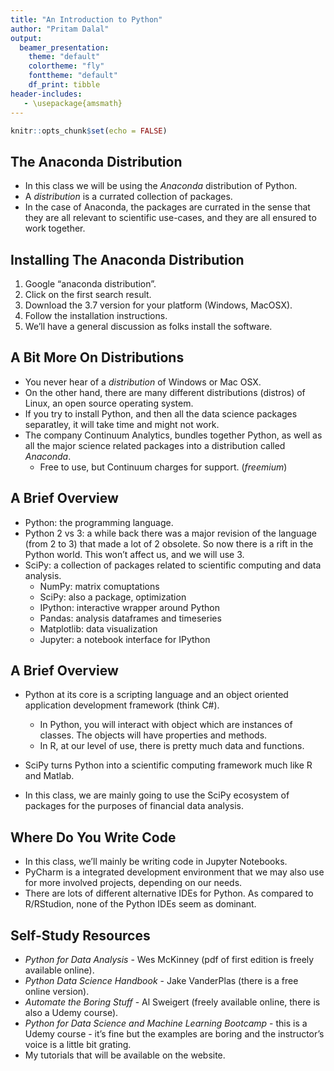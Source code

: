 ```yaml
---
title: "An Introduction to Python"
author: "Pritam Dalal"
output: 
  beamer_presentation:
    theme: "default"
    colortheme: "fly"
    fonttheme: "default"
    df_print: tibble
header-includes:
   - \usepackage{amsmath}
---
```



```r
knitr::opts_chunk$set(echo = FALSE)
```

## The Anaconda Distribution

- In this class we will be using the *Anaconda* distribution of Python.
\vspace{10pt}
- A *distribution* is a currated collection of packages.
\vspace{10pt}
- In the case of Anaconda, the packages are currated in the sense that they are all relevant to scientific use-cases, and they are all ensured to work together.


## Installing The Anaconda Distribution

1. Google "anaconda distribution".
\vspace{10pt}
2. Click on the first search result.
\vspace{10pt}
3. Download the 3.7 version for your platform (Windows, MacOSX).
\vspace{10pt}
4. Follow the installation instructions.
\vspace{10pt}
5. We'll have a general discussion as folks install the software.

## A Bit More On Distributions

- You never hear of a *distribution* of Windows or Mac OSX.
\vspace{10pt}
- On the other hand, there are many different distributions (distros) of Linux, an open source operating system.
\vspace{10pt}
- If you try to install Python, and then all the data science packages separatley, it will take time and might not work.
\vspace{10pt}
- The company Continuum Analytics, bundles together Python, as well as all the major science related packages into a distribution called *Anaconda*.
    - Free to use, but Continuum charges for support. (*freemium*)
    
    
## A Brief Overview

- Python: the programming language.
\vspace{10pt}
- Python 2 vs 3: a while back there was a major revision of the language (from 2 to 3) that made a lot of 2 obsolete.  So now there is a rift in the Python world.  This won't affect us, and we will use 3.
\vspace{10pt}
- SciPy: a collection of packages related to scientific computing and data analysis.
    - NumPy: matrix comuptations
    - SciPy: also a package, optimization
    - IPython: interactive wrapper around Python
    - Pandas: analysis dataframes and timeseries
    - Matplotlib: data visualization
    - Jupyter: a notebook interface for IPython
\vspace{10pt}


## A Brief Overview

- Python at its core is a scripting language and an object oriented application development framework (think C#).

    - In Python, you will interact with object which are instances of classes.  The objects will have properties and methods.
    - In R, at our level of use, there is pretty much data and functions.
\vspace{10pt}
- SciPy turns Python into a scientific computing framework much like R and Matlab.
\vspace{10pt}
- In this class, we are mainly going to use the SciPy ecosystem of packages for the purposes of financial data analysis.


## Where Do You Write Code

- In this class, we'll mainly be writing code in Jupyter Notebooks.
\vspace{10pt}
- PyCharm is a integrated development environment that we may also use for more involved projects, depending on our needs.
\vspace{10pt}
- There are lots of different alternative IDEs for Python.  As compared to R/RStudion, none of the Python IDEs seem as dominant.



## Self-Study Resources

- *Python for Data Analysis* - Wes McKinney (pdf of first edition is freely available online).
\vspace{10pt}
- *Python Data Science Handbook* - Jake VanderPlas (there is a free online version).
\vspace{10pt}
- *Automate the Boring Stuff* - Al Sweigert (freely available online, there is also a Udemy course).
\vspace{10pt}
- *Python for Data Science and Machine Learning Bootcamp* - this is a Udemy course - it's fine but the examples are boring and the instructor's voice is a little bit grating.
\vspace{10pt}
- My tutorials that will be available on the website.